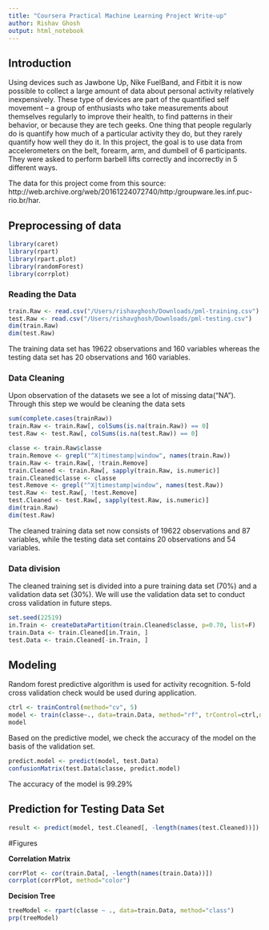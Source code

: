 ```yaml
---
title: "Coursera Practical Machine Learning Project Write-up"
author: Rishav Ghosh
output: html_notebook
---
```


## Introduction  
Using devices such as Jawbone Up, Nike FuelBand, and Fitbit it is now possible to collect a large amount of data about personal activity relatively inexpensively. These type of devices are part of the quantified self movement – a group of enthusiasts who take measurements about themselves regularly to improve their health, to find patterns in their behavior, or because they are tech geeks. One thing that people regularly do is quantify how much of a particular activity they do, but they rarely quantify how well they do it. In this project, the goal is to use data from accelerometers on the belt, forearm, arm, and dumbell of 6 participants. They were asked to perform barbell lifts correctly and incorrectly in 5 different ways. 

The data for this project come from this source: http://web.archive.org/web/20161224072740/http:/groupware.les.inf.puc-rio.br/har.

## Preprocessing of data  
```r

library(caret)
library(rpart)
library(rpart.plot)
library(randomForest)
library(corrplot)
```


### Reading the Data

```r
train.Raw <- read.csv("/Users/rishavghosh/Downloads/pml-training.csv")
test.Raw <- read.csv("/Users/rishavghosh/Downloads/pml-testing.csv")
dim(train.Raw)
dim(test.Raw)
```
The training data set has 19622 observations and 160 variables whereas the testing data set has 20 observations and 160 variables.

### Data Cleaning

Upon observation of the datasets we see a lot of missing data("NA"). Through this step we would be cleaning the data sets

```r
sum(complete.cases(trainRaw))
train.Raw <- train.Raw[, colSums(is.na(train.Raw)) == 0]
test.Raw <- test.Raw[, colSums(is.na(test.Raw)) == 0]
```

```r
classe <- train.Raw$classe
train.Remove <- grepl("^X|timestamp|window", names(train.Raw))
train.Raw <- train.Raw[, !train.Remove]
train.Cleaned <- train.Raw[, sapply(train.Raw, is.numeric)]
train.Cleaned$classe <- classe
test.Remove <- grepl("^X|timestamp|window", names(test.Raw))
test.Raw <- test.Raw[, !test.Remove]
test.Cleaned <- test.Raw[, sapply(test.Raw, is.numeric)]
dim(train.Raw)
dim(test.Raw)
```

The cleaned training data set now consists of 19622 observations and 87 variables, while the testing data set contains 20 observations and 54 variables.

### Data division 
The cleaned training set is divided into a pure training data set (70%) and a validation data set (30%). We will use the validation data set to conduct cross validation in future steps.  

```r
set.seed(22519) 
in.Train <- createDataPartition(train.Cleaned$classe, p=0.70, list=F)
train.Data <- train.Cleaned[in.Train, ]
test.Data <- train.Cleaned[-in.Train, ]
```

## Modeling
Random forest predictive algorithm is used for activity recognition. 5-fold cross validation check would be used during application.

```r
ctrl <- trainControl(method="cv", 5)
model <- train(classe~., data=train.Data, method="rf", trControl=ctrl,ntree=50)
model
```
Based on the predictive model, we check the accuracy of the model on the basis of the validation set. 

```r
predict.model <- predict(model, test.Data)
confusionMatrix(test.Data$classe, predict.model)
```

The accuracy of the model is 99.29% 

## Prediction for Testing Data Set

```r
result <- predict(model, test.Cleaned[, -length(names(test.Cleaned))])
```

#Figures

**Correlation Matrix**

```r
corrPlot <- cor(train.Data[, -length(names(train.Data))])
corrplot(corrPlot, method="color")
```

**Decision Tree**

```r
treeModel <- rpart(classe ~ ., data=train.Data, method="class")
prp(treeModel) 
```

